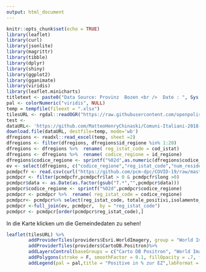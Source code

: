 ```yaml
---
output: html_document
---
```


```r
knitr::opts_chunk$set(echo = TRUE)
library(leaflet)
library(curl)
library(jsonlite)
library(magrittr)
library(tibble)
library(dplyr)
library(shiny)
library(ggplot2)
library(gganimate)
library(viridis)
library(leaflet.minicharts)
titletext <- paste0("Data Source: Provinz  Bozen <br />  Date : ", Sys.Date(), "<br /> Created with: R by J. Mayr")
pal <- colorNumeric("viridis", NULL)
temp = tempfile(fileext = ".xlsx")
tilesURL <- rgdal::readOGR("https://raw.githubusercontent.com/openpolis/geojson-italy/master/geojson/limits_IT_regions.geojson")
test <- 
dataURL<- 'https://github.com/MatteoHenryChinaski/Comuni-Italiani-2018-Sql-Json-excel/raw/master/italy_regions.xlsx'
download.file(dataURL, destfile=temp, mode='wb')
dfregions <- readxl::read_excel(temp, sheet =2)
dfregions <- filter(dfregions, dfregions$id_regione %in% 1:20)
dfregions <- dfregions %>%  rename( reg_istat_code = cod_istat)
dfregions <- dfregions %>%  rename( codice_regione = id_regione)
dfregions$codice_regione <- sprintf("%02d",as.numeric(dfregions$codice_regione))
ev <- select(dfregions, c("codice_regione","reg_istat_code","num_residenti","regione"))
pcmdpcfr <- read.csv(curl("https://github.com/pcm-dpc/COVID-19/raw/master/dati-regioni/dpc-covid19-ita-regioni-latest.csv"))
pcmdpcr <- filter(pcmdpcfr,pcmdpcfr$lat > 0 & pcmdpcfr$long >0)
pcmdpcr$data <- as.Date(as.factor(gsub("T.*","",pcmdpcr$data)))
pcmdpcr$codice_regione <- sprintf("%02d",pcmdpcr$codice_regione)
pcmdpcr <- pcmdpcr %>%  rename( reg_istat_code = codice_regione)
pcmdpcr<- pcmdpcr%>% select(reg_istat_code, totale_positivi,isolamento_domiciliare,variazione_totale_positivi,dimessi_guariti,deceduti)%>% group_by(reg_istat_code) %>% summarise_all(sum)
pcmdpcr <-full_join(ev, pcmdpcr,  by = "reg_istat_code")
pcmdpcr <- pcmdpcr[order(pcmdpcr$reg_istat_code),]
```
In die Karte klicken um die Gemeindedaten zu sehen!
```r
leaflet(tilesURL) %>% 
        addProviderTiles(providers$Esri.WorldImagery, group = "World Imagery") %>%
        addProviderTiles(providers$CartoDB.Positron)%>%
        addLayersControl(baseGroups = c("Carto DB Positron", "World Imagery")) %>%
        addPolygons(stroke = F, smoothFactor = 0.1, fillOpacity = .7, fillColor = ~pal(pcmdpcr$totale_positivi/pcmdpcr$num_residenti*100),labelOptions = labelOptions(textsize = "15px",opacity = 0.7), label = lapply(paste0("<b>",pcmdpcr$regione,"</b> <br />  in Positive in %: ", formatC(pcmdpcr$totale_positivi/pcmdpcr$num_residenti*100, big.mark = ","),"<br />  Positive: ", formatC(pcmdpcr$totale_positivi, big.mark = ","),"<br /> Var Positive: ",  formatC(pcmdpcr$variazione_totale_positivi , big.mark = ","),"<br /> Gesundet: ",  formatC(pcmdpcr$dimessi_guariti, big.mark = ","),"<br /> Todesfälle: ",  formatC(pcmdpcr$deceduti , big.mark = ",")), htmltools::HTML)) %>%
        addLegend(pal = pal,title = "Positive in % zur EZ",labFormat = labelFormat(),na.label = "Keine Angabe",position = "bottomright", values = ~pcmdpcr$totale_positivi/pcmdpcr$num_residenti*100, opacity = .7)%>% addControl(titletext, position = "topright", className="map-title")

```